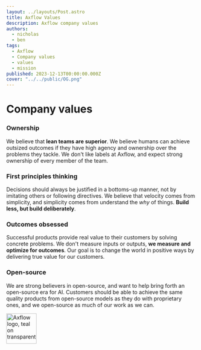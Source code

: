 ```yaml
---
layout: ../layouts/Post.astro
title: Axflow Values
description: Axflow company values
authors:
  - nicholas
  - ben
tags:
  - Axflow
  - Company values
  - values
  - mission
published: 2023-12-13T00:00:00.000Z
cover: "../../public/OG.png"
---
```



<div class="mt-10"></div>

# Company values

### Ownership

We believe that **lean teams are superior**. We believe humans can achieve outsized outcomes if they have high agency and ownership over the problems they tackle. We don't like labels at Axflow, and expect strong ownership of every member of the team.

### First principles thinking

Decisions should always be justified in a bottoms-up manner, not by imitating others or following directives. We believe that velocity comes from simplicity, and simplicity comes from understand the _why_ of things. **Build less, but build deliberately**.

### Outcomes obsessed

Successful products provide real value to their customers by solving concrete problems. We don't measure inputs or outputs, **we measure and optimize for outcomes**. Our goal is to change the world in positive ways by delivering true value for our customers.

### Open-source

We are strong believers in open-source, and want to help bring forth an open-source era for AI. Customers should be able to achieve the same quality products from open-source models as they do with proprietary ones, and we open-source as much of our work as we can.

<div class="mx-auto">
  <Image
    class="mx-auto rounded-sm mb-0"
    src={logo}
    alt="Axflow logo, teal on transparent"
    width="80"
  />
</div>

